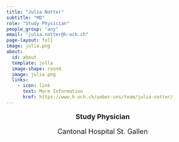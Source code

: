 ```yaml
---
title: "Julia Notter"
subtitle: "MD"
role: "Study Physician"
people_group: "any"
email: "julia.notter@h-och.ch"
page-layout: full
image: julia.png
about: 
  id: about
  template: jolla
  image-shape: round
  image: julia.png
  links:
    - icon: link
      text: More Information
      href: https://www.h-och.ch/ueber-uns/team/julia-notter/
---
```


<div style="text-align: center;">
  <p style="font-size: 18px; font-weight: bold;">Study Physician</p>
  <p style="font-size: 18px;">Cantonal Hospital St. Gallen</p>
</div>
